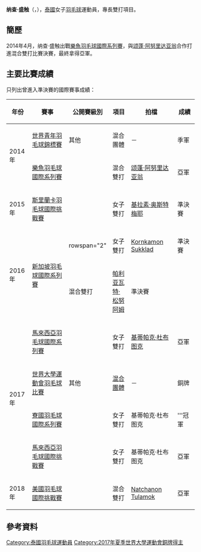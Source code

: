 {{noteTA|G1=Badminton}}
{{Infobox 羽球選手
| playername              = 纳查·盛触<br/>{{lang|th|ณัชชา แสงโชติ}}<br/><small>({{lang|en|Natcha Saengchote}})</small>
| image                   = 
| size                    = 
| caption                 = 
| birth_name              = 
| date_of_birth           = {{birth_date_and_age|1996|9|21}}
| place_of_birth          = 
| height                  =
| weight                  =
| event                   = 女子雙打、混合雙打
| country                 = {{THA}}
| years_active            = 
| handedness              = 
| coach                   = 
| highest_ranking         = 第44位（女雙-[[基蒂帕克·杜布图克|杜布图克]]）
| date_of_highest_ranking = 2018年4月19日 <ref name="ranking">{{en}}[http://bwfcontent.tournamentsoftware.com/ranking/player.aspx?id=19657&player=329594 BWF World Ranking - Ranking of Natcha SAENGCHOTE (74490)]</ref>
| current_ranking         = 第81位（女雙-[[基蒂帕克·杜布图克|杜布图克]]）<br/>第142位（混雙-[[Natchanon_Tulamok|Tulamok]]）
| date_of_current_ranking = 2018年12月27日 <ref>{{en}}[http://bwfcontent.tournamentsoftware.com/ranking/category.aspx?id=19657&category=475 BWF World Ranking - BWF世界排名榜 (27/12/2018) - Women's doubles]</ref><ref>{{en}}[http://bwfcontent.tournamentsoftware.com/ranking/category.aspx?id=19657&category=476 BWF World Ranking - BWF世界排名榜 (27/12/2018) - Mixed doubles]</ref>
| played                  = 12勝–23負（女單）<br/>40勝–50負（女雙）<br/>27勝–32負（混雙）
| titles                  = 
| bwf_profile             = 1EF9D3E4-3F92-4ACF-96A0-40ECF05C81DF
| bwf_id                  = 74490
| updated                 = 2018年12月27日
}}
{{MedalTableTop}}
{{MedalSport | 女子[[羽毛球|羽毛球]]}}
{{MedalCountry | {{THA}}}}
{{MedalCompetition | [[世界大學生運動會|世界大學生運動會]]}}
{{MedalBronze | [[2017年夏季世界大學生運動會|2017年 臺北]] | [[2017年夏季世界大學運動會羽球比賽混合團體項目|混合團體]] }}
{{MedalCompetition | [[世界青年羽毛球錦標賽|世界青年羽毛球錦標賽]]}}
{{MedalBronze| [[2014年世界青年羽毛球錦標賽|2014年 亞羅士打]] | 混合團體 }}
{{MedalBottom}}
'''纳查·盛触'''（{{lang-th|'''ณัชชา แสงโชติ'''}}，{{bd|1996年|9月21日||}}），[[泰國|泰國]]女子[[羽毛球|羽毛球]]運動員，專長雙打項目。

==簡歷==
2014年4月，纳查·盛触出戰[[2014年樂魚羽毛球國際系列賽|樂魚羽毛球國際系列賽]]，與[[颂蓬·阿努里达亚翁|颂蓬·阿努里达亚翁]]合作打進混合雙打比賽決賽，最終拿得亞軍。

==主要比賽成績==
只列出曾進入準決賽的國際賽事成績：
{| class=wikitable style="text-align:center; font-size:small;" 
!width="50"|年份
!width="180"|賽事
!width="80"|公開賽級別
!width="60"|項目
!width="140"|拍檔
!width="50"|成績
|-
!rowspan="2"|2014年
|[[2014年世界青年羽毛球錦標賽|世界青年羽毛球錦標賽]]
|其他
|混合團體
|－
|bgcolor="#b8860b"|季軍
|-
|[[2014年樂魚羽毛球國際系列賽|樂魚羽毛球國際系列賽]]
|{{BWFIS}}
|混合雙打
|[[颂蓬·阿努里达亚翁|颂蓬·阿努里达亚翁]]
|bgcolor="silver"|亞軍
|-
!rowspan="1"|2015年
|[[2015年斯里蘭卡羽毛球國際挑戰賽|斯里蘭卡羽毛球國際挑戰賽]]
|{{BWFIC}}
|女子雙打
|[[基拉素·奥斯特梅耶|基拉素·奥斯特梅耶]]
|bgcolor="#b8860b"|準決賽
|-
!rowspan="2"|2016年
|rowspan="2"|[[2016年新加坡羽毛球國際系列賽|新加坡羽毛球國際系列賽]]
|rowspan="2" {{BWFIS}}
|女子雙打
|[[Kornkamon_Sukklad|Kornkamon Sukklad]]
|bgcolor="#b8860b"|準決賽
|-
|混合雙打
|[[帕利亚瓦特·松努阿姆|帕利亚瓦特·松努阿姆]]
|bgcolor="#b8860b"|準決賽
|-
!rowspan="4"|2017年
|[[2017年馬來西亞羽毛球國際系列賽|馬來西亞羽毛球國際系列賽]]
|{{BWFIS}}
|女子雙打
|[[基蒂帕克·杜布图克|基蒂帕克·杜布图克]]
|bgcolor="silver"|亞軍
|-
|[[2017年夏季世界大學運動會羽球比賽|世界大學運動會羽毛球比賽]]
|其他
|[[2017年夏季世界大學運動會羽球比賽混合團體項目|混合團體]]
|－
|bgcolor="#b8860b"|銅牌
|-
|[[2017年寮國羽毛球國際系列賽|寮國羽毛球國際系列賽]]
|{{BWFIS}}
|女子雙打
|基蒂帕克·杜布图克
|bgcolor="gold"|'''冠軍
|-
|[[2017年馬來西亞羽毛球國際挑戰賽|馬來西亞羽毛球國際挑戰賽]]
|{{BWFIC}}
|女子雙打
|基蒂帕克·杜布图克
|bgcolor="silver"|亞軍
|-
!rowspan="1"|2018年
|[[2018年美國羽毛球國際挑戰賽|美國羽毛球國際挑戰賽]]
|{{BWFIC}}
|混合雙打
|[[Natchanon_Tulamok|Natchanon Tulamok]]
|bgcolor="silver"|亞軍
|}
{{BWF賽事級別索引}}

==參考資料==
{{Reflist}}

{{DEFAULTSORT:Saengchote, Natcha}}
[[Category:泰國羽毛球運動員|Category:泰國羽毛球運動員]]
[[Category:2017年夏季世界大學運動會銅牌得主|Category:2017年夏季世界大學運動會銅牌得主]]